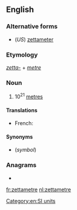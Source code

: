 {{also|zettamètre|zetta-metre}}
==English==

===Alternative forms===
* (''US'') [[zettameter]]

===Etymology===
''[[zetta-]]'' + ''[[metre]]''

===Noun===
{{en-noun}}

# 10<sup>21</sup> [[metre]]s

====Translations====
{{trans-top|10^21 metres}}
* French: {{t+|fr|zettamètre|m}}
{{trans-mid}}
{{trans-bottom}}

====Synonyms====
* {{l|en|Zm}} (''symbol'')

===Anagrams===
* {{l|en|zettameter}}

[[Category:en:SI units]]

[[fr:zettametre]]
[[nl:zettametre]]